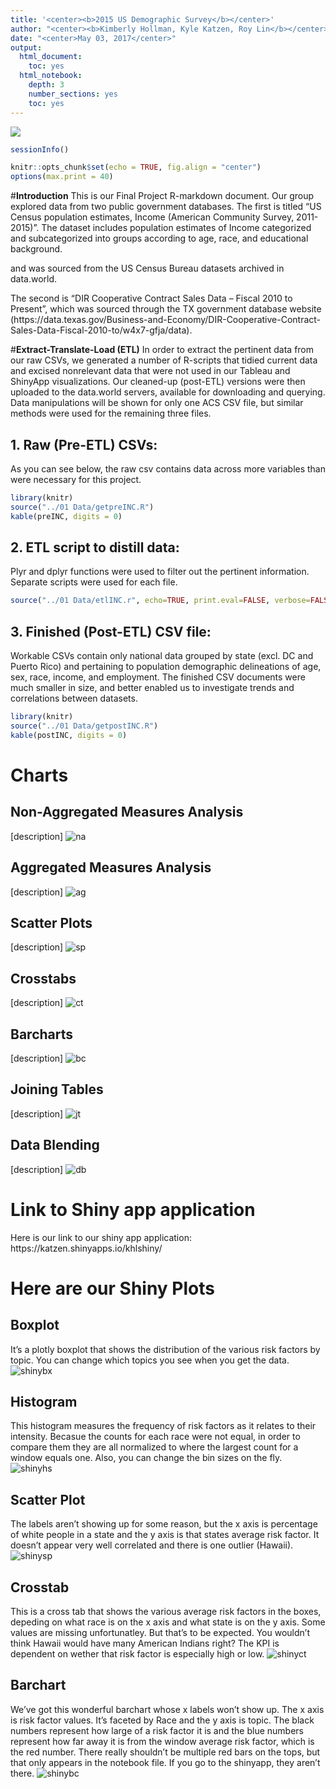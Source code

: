 ```yaml
---
title: '<center><b>2015 US Demographic Survey</b></center>'
author: "<center><b>Kimberly Hollman, Kyle Katzen, Roy Lin</b></center>"
date: "<center>May 03, 2017</center>"
output:
  html_document:
    toc: yes
  html_notebook:
    depth: 3
    number_sections: yes
    toc: yes
---
```

![](../03 Visualizations/flag.jpg)


```r
sessionInfo()
```

```r
knitr::opts_chunk$set(echo = TRUE, fig.align = "center")
options(max.print = 40)

```

#**Introduction**
This is our Final Project R-markdown document. Our group explored data from two public government databases. 
The first is titled "US Census population estimates, Income (American Community Survey, 2011-2015)". The dataset includes population estimates of Income categorized and subcategorized into groups according to age, race, and educational background.

and was sourced from the US Census Bureau datasets archived in data.world. 

The second is "DIR Cooperative Contract Sales Data – Fiscal 2010 to Present", which was sourced through the TX government database website (https://data.texas.gov/Business-and-Economy/DIR-Cooperative-Contract-Sales-Data-Fiscal-2010-to/w4x7-gfja/data). 

#**Extract-Translate-Load (ETL)**
In order to extract the pertinent data from our raw CSVs, we generated a number of R-scripts that tidied current data and excised nonrelevant data that were not used in our Tableau and ShinyApp visualizations. Our cleaned-up (post-ETL) versions were then uploaded to the data.world servers, available for downloading and querying.
Data manipulations will be shown for only one ACS CSV file, but similar methods were used for the remaining three files.

## 1. Raw (Pre-ETL) CSVs:
As you can see below, the raw csv contains data across more variables than were necessary for this project. 
```r
library(knitr)
source("../01 Data/getpreINC.R")
kable(preINC, digits = 0)
```

## 2. ETL script to distill data:
Plyr and dplyr functions were used to filter out the pertinent information. Separate scripts were used for each file. 
```r
source("../01 Data/etlINC.r", echo=TRUE, print.eval=FALSE, verbose=FALSE, keep.source=TRUE)
```
## 3. Finished (Post-ETL) CSV file:
Workable CSVs contain only national data grouped by state (excl. DC and Puerto Rico) and pertaining to population demographic delineations of age, sex, race, income, and employment.
The finished CSV documents were much smaller in size, and better enabled us to investigate trends and correlations between datasets.
```r
library(knitr)
source("../01 Data/getpostINC.R")
kable(postINC, digits = 0)
```

# **Charts**
## Non-Aggregated Measures Analysis
[description]
![na](../03 Visualizations/flag.jpg)


## Aggregated Measures Analysis
[description]
![ag](../03 Visualizations/flag.jpg)

## Scatter Plots
[description]
![sp](../03 Visualizations/flag.jpg)


## Crosstabs
[description]
![ct](../03 Visualizations/flag.jpg)

## Barcharts
[description]
![bc](../03 Visualizations/flag.jpg)

## Joining Tables
[description]
![jt](../03 Visualizations/flag.jpg)

## Data Blending
[description]
![db](../03 Visualizations/flag.jpg)

# **Link to Shiny app application**
Here is our link to our shiny app application: https://katzen.shinyapps.io/khlshiny/

# Here are our Shiny Plots

## Boxplot
It's a plotly boxplot that shows the distribution of the various risk factors by topic. You can change which topics you see when you get the data.
![shinybx](../03 Visualizations/shinybox.png)

## Histogram
This histogram measures the frequency of risk factors as it relates to their intensity. Becasue the counts for each race were not equal, in order to compare them they are all normalized to where the largest count for a window equals one. Also, you can change the bin sizes on the fly.
![shinyhs](../03 Visualizations/shinyhist.png)

## Scatter Plot
The labels aren't showing up for some reason, but the x axis is percentage of white people in a state and the y axis is that states average risk factor. It doesn't appear very well correlated and there is one outlier (Hawaii). 
![shinysp](../03 Visualizations/shinyplot.png)

## Crosstab
This is a cross tab that shows the various average risk factors in the boxes, depeding on what race is on the x axis and what state is on the y axis. Some values are missing unfortunatley. But that's to be expected. You wouldn't think Hawaii would have many American Indians right? The KPI is dependent on wether that risk factor is especially high or low.
![shinyct](../03 Visualizations/shinycross.png)

## Barchart
We've got this wonderful barchart whose x labels won't show up. The x axis is risk factor values. It's faceted by Race and the y axis is topic. The black numbers represent how large of a risk factor it is and the blue numbers represent how far away it is from the window average risk factor, which is the red number. There really shouldn't be multiple red bars on the tops, but that only appears in the notebook file. If you go to the shinyapp, they aren't there. 
![shinybc](../03 Visualizations/shinybar.png)
